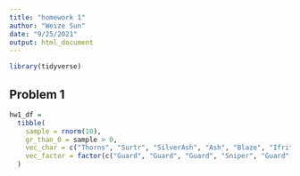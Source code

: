 ```yaml
---
title: "homework 1"
author: "Weize Sun"
date: "9/25/2021"
output: html_document
---
```

```r
library(tidyverse)
```

## Problem 1
```r
hw1_df = 
  tibble(
    sample = rnorm(10),
    gr_than_0 = sample > 0,
    vec_char = c("Thorns", "Surtr", "SilverAsh", "Ash", "Blaze", "Ifrit", "Mountain", "Archetto", "Dusk", "Broca"),
    vec_factor = factor(c("Guard", "Guard", "Guard", "Sniper", "Guard", "Caster", "Guard", "Sniper", "Caster", "Guard"))
  )
```

